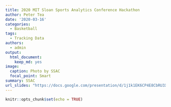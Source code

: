 ```yaml
---
title: 2020 MIT Sloan Sports Analytics Conference Hackathon
author: Peter Tea
date: '2020-03-16'
categories:
  - Basketball
tags:
  - Tracking Data
authors:
  - admin
output:
  html_document:
    keep_md: yes
image:
  caption: Photo by SSAC
  focal_point: Smart
summary: SSAC
url_slides: "https://docs.google.com/presentation/d/1j1k1EK6CP4E8CbRU3Xr8OuSUySRzWh9An_79K0GIUog/edit?usp=sharing"
---
```


```r
knitr::opts_chunk$set(echo = TRUE)
```
